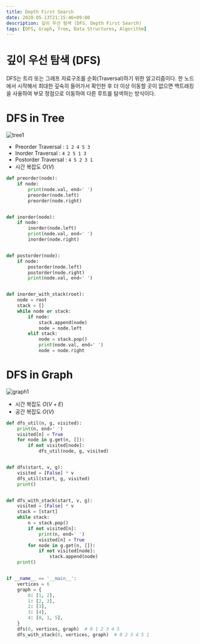 ```yaml
---
title: Depth First Search
date: 2020-05-13T21:15:46+09:00
description: 깊이 우선 탐색 (DFS, Depth First Search)
tags: [DFS, Graph, Tree, Data Structures, Algorithm]
---
```


# 깊이 우선 탐색 (DFS)

DFS는 트리 또는 그래프 자료구조를 순회(Traversal)하기 위한 알고리즘이다. 한 노드에서 시작해서 최대한 깊숙히 들어가서 확인한 후 더 이상 이동할 곳이 없으면 백트래킹을 사용하여 부모 정점으로 이동하여 다른 루트를 탐색하는 방식이다.

# DFS in Tree

![tree1](./tree12.gif)

- Preorder Traversal : `1 2 4 5 3`
- Inorder Traversal : `4 2 5 1 3`
- Postorder Traversal : `4 5 2 3 1`
- 시간 복잡도 $O(V)$

```py
def preorder(node):
    if node:
        print(node.val, end=' ')
        preorder(node.left)
        preorder(node.right)


def inorder(node):
    if node:
        inorder(node.left)
        print(node.val, end=' ')
        inorder(node.right)


def postorder(node):
    if node:
        postorder(node.left)
        postorder(node.right)
        print(node.val, end=' ')


def inorder_with_stack(root):
    node = root
    stack = []
    while node or stack:
        if node:
            stack.append(node)
            node = node.left
        elif stack:
            node = stack.pop()
            print(node.val, end=' ')
            node = node.right
```

# DFS in Graph

![graph1](./graph1.jpg)

- 시간 복잡도 $O(V+E)$
- 공간 복잡도 $O(V)$

```py
def dfs_util(n, g, visited):
    print(n, end=' ')
    visited[n] = True
    for node in g.get(n, []):
        if not visited[node]:
            dfs_util(node, g, visited)


def dfs(start, v, g):
    visited = [False] * v
    dfs_util(start, g, visited)
    print()


def dfs_with_stack(start, v, g):
    visited = [False] * v
    stack = [start]
    while stack:
        n = stack.pop()
        if not visited[n]:
            print(n, end=' ')
            visited[n] = True
        for node in g.get(n, []):
            if not visited[node]:
                stack.append(node)
    print()


if __name__ == '__main__':
    vertices = 6
    graph = {
        0: [1, 2],
        1: [2, 3],
        2: [3],
        3: [4],
        4: [0, 1, 5],
    }
    dfs(0, vertices, graph)  # 0 1 2 3 4 5
    dfs_with_stack(0, vertices, graph)  # 0 2 3 4 5 1
```
